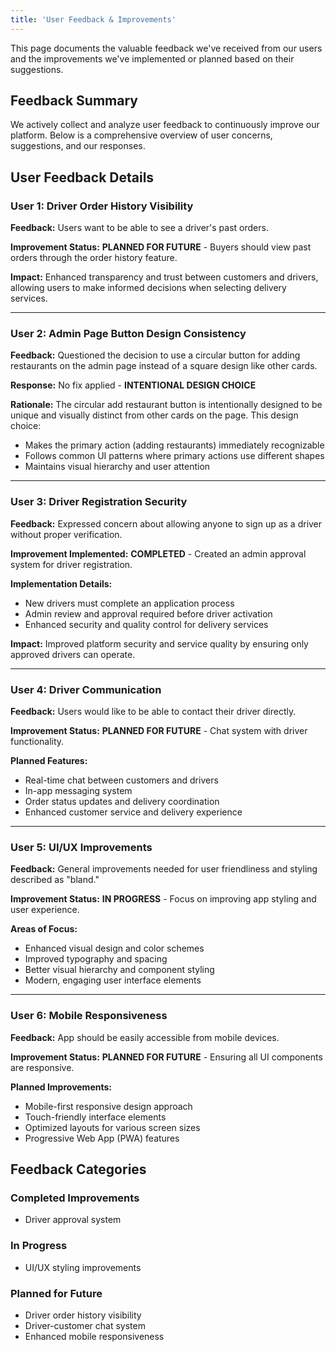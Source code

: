```yaml
---
title: 'User Feedback & Improvements'
---
```


This page documents the valuable feedback we've received from our users and the improvements we've implemented or planned based on their suggestions.

## Feedback Summary

We actively collect and analyze user feedback to continuously improve our platform. Below is a comprehensive overview of user concerns, suggestions, and our responses.

## User Feedback Details

### User 1: Driver Order History Visibility

**Feedback:** Users want to be able to see a driver's past orders.

**Improvement Status:**  **PLANNED FOR FUTURE** - Buyers should view past orders through the order history feature.

**Impact:** Enhanced transparency and trust between customers and drivers, allowing users to make informed decisions when selecting delivery services.

---

### User 2: Admin Page Button Design Consistency

**Feedback:** Questioned the decision to use a circular button for adding restaurants on the admin page instead of a square design like other cards.

**Response:** No fix applied - **INTENTIONAL DESIGN CHOICE**

**Rationale:** The circular add restaurant button is intentionally designed to be unique and visually distinct from other cards on the page. This design choice:
- Makes the primary action (adding restaurants) immediately recognizable
- Follows common UI patterns where primary actions use different shapes
- Maintains visual hierarchy and user attention

---

### User 3: Driver Registration Security

**Feedback:** Expressed concern about allowing anyone to sign up as a driver without proper verification.

**Improvement Implemented:**  **COMPLETED** - Created an admin approval system for driver registration.

**Implementation Details:**
- New drivers must complete an application process
- Admin review and approval required before driver activation
- Enhanced security and quality control for delivery services

**Impact:** Improved platform security and service quality by ensuring only approved drivers can operate.

---

### User 4: Driver Communication

**Feedback:** Users would like to be able to contact their driver directly.

**Improvement Status:**  **PLANNED FOR FUTURE** - Chat system with driver functionality.

**Planned Features:**
- Real-time chat between customers and drivers
- In-app messaging system
- Order status updates and delivery coordination
- Enhanced customer service and delivery experience

---

### User 5: UI/UX Improvements

**Feedback:** General improvements needed for user friendliness and styling described as "bland."

**Improvement Status:**  **IN PROGRESS** - Focus on improving app styling and user experience.

**Areas of Focus:**
- Enhanced visual design and color schemes
- Improved typography and spacing
- Better visual hierarchy and component styling
- Modern, engaging user interface elements

---

### User 6: Mobile Responsiveness

**Feedback:** App should be easily accessible from mobile devices.

**Improvement Status:**  **PLANNED FOR FUTURE** - Ensuring all UI components are responsive.

**Planned Improvements:**
- Mobile-first responsive design approach
- Touch-friendly interface elements
- Optimized layouts for various screen sizes
- Progressive Web App (PWA) features

## Feedback Categories

###  Completed Improvements
- Driver approval system

###  In Progress
- UI/UX styling improvements

###  Planned for Future
- Driver order history visibility
- Driver-customer chat system
- Enhanced mobile responsiveness


